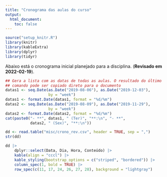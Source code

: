 ```yaml
---
title: "Cronograma das aulas do curso"
output:
  html_document:
    toc: false
---
```


```r
source("setup_knitr.R")
library(knitr)
library(kableExtra)
library(dplyr)
library(tidyr)
```

Abaixo está o cronograma inicial planejado para a disciplina. (**Revisado
em 2022-02-19**).

```r
## Gera a lista com as datas de todas as aulas. O resultado do último
## comando pode ser copiado direto para o documento
datas1 <- seq.Date(as.Date("2019-08-06"), as.Date("2019-12-03"),
                   by = "week")
datas1 <- format.Date(datas1, format = "%d/%m")
datas2 <- seq.Date(as.Date("2019-08-09"), as.Date("2019-11-29"),
                   by = "week")
datas2 <- format.Date(datas2, format = "%d/%m")
cat(paste0("- **", datas1, " (Ter)", "**:\n", "- **",
           datas2, " (Sex)", "**:\n"))
```

```r
dd <- read.table("misc/crono_rev.csv", header = TRUE, sep = ",")
str(dd)
```

```r
dd |>
    dplyr::select(Data, Dia, Hora, Conteúdo) |>
    kable(align = "cccl") |>
    kable_styling(bootstrap_options = c("striped", "bordered")) |>
    column_spec(1, bold = TRUE) |>
    row_spec(c(11, 17, 24, 26, 27, 28), background = "lightgray")
```

